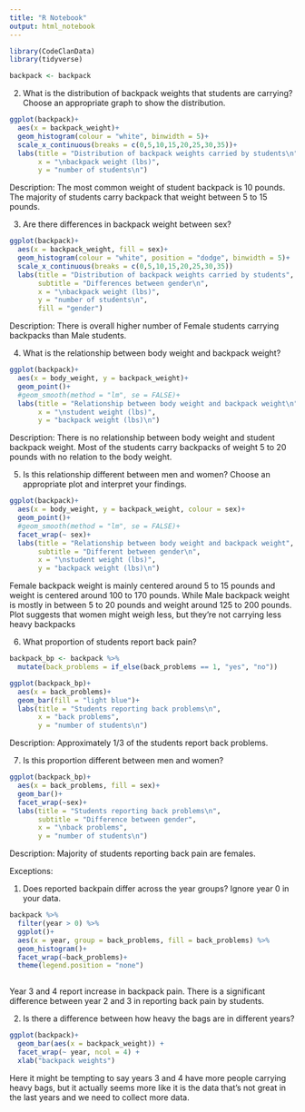 ```yaml
---
title: "R Notebook"
output: html_notebook
---
```


```r
library(CodeClanData)
library(tidyverse)
```

```r
backpack <- backpack
```

2. What is the distribution of backpack weights that students are carrying? Choose an appropriate graph to show the distribution.

```r
ggplot(backpack)+
  aes(x = backpack_weight)+
  geom_histogram(colour = "white", binwidth = 5)+
  scale_x_continuous(breaks = c(0,5,10,15,20,25,30,35))+
  labs(title = "Distribution of backpack weights carried by students\n",
       x = "\nbackpack weight (lbs)",
       y = "number of students\n")

```
Description: The most common weight of student backpack is 10 pounds. The majority of students carry backpack that weight between 5 to 15 pounds.

3. Are there differences in backpack weight between sex?

```r
ggplot(backpack)+
  aes(x = backpack_weight, fill = sex)+
  geom_histogram(colour = "white", position = "dodge", binwidth = 5)+
  scale_x_continuous(breaks = c(0,5,10,15,20,25,30,35))
  labs(title = "Distribution of backpack weights carried by students",
       subtitle = "Differences between gender\n",
       x = "\nbackpack weight (lbs)",
       y = "number of students\n",
       fill = "gender")
```
Description: There is overall higher number of Female students carrying backpacks than Male students. 

4. What is the relationship between body weight and backpack weight?

```r
ggplot(backpack)+
  aes(x = body_weight, y = backpack_weight)+
  geom_point()+
  #geom_smooth(method = "lm", se = FALSE)+
  labs(title = "Relationship between body weight and backpack weight\n",
       x = "\nstudent weight (lbs)",
       y = "backpack weight (lbs)\n")
```
Description: There is no relationship between body weight and student backpack weight. Most of the students carry backpacks of weight 5 to 20 pounds with no relation to the body weight. 

5. Is this relationship different between men and women? Choose an appropriate plot and interpret your findings.

```r
ggplot(backpack)+
  aes(x = body_weight, y = backpack_weight, colour = sex)+
  geom_point()+
  #geom_smooth(method = "lm", se = FALSE)+
  facet_wrap(~ sex)+
  labs(title = "Relationship between body weight and backpack weight",
       subtitle = "Different between gender\n",
       x = "\nstudent weight (lbs)",
       y = "backpack weight (lbs)\n")
```
Female backpack weight is mainly centered around 5 to 15 pounds and weight is centered around 100 to 170 pounds. 
While Male backpack weight is mostly in between 5 to 20 pounds and weight around 125 to 200 pounds. 
Plot suggests that women might weigh less, but they’re not carrying less heavy backpacks

6. What proportion of students report back pain?

```r
backpack_bp <- backpack %>% 
  mutate(back_problems = if_else(back_problems == 1, "yes", "no"))

ggplot(backpack_bp)+
  aes(x = back_problems)+
  geom_bar(fill = "light blue")+
  labs(title = "Students reporting back problems\n",
       x = "back problems",
       y = "number of students\n")

```

Description: Approximately 1/3 of the students report back problems.

7. Is this proportion different between men and women?

```r
ggplot(backpack_bp)+
  aes(x = back_problems, fill = sex)+
  geom_bar()+
  facet_wrap(~sex)+
  labs(title = "Students reporting back problems\n",
       subtitle = "Difference between gender",
       x = "\nback problems",
       y = "number of students\n")
```

Description: Majority of students reporting back pain are females. 

Exceptions:

1. Does reported backpain differ across the year groups? Ignore year 0 in your data.
```r
backpack %>% 
  filter(year > 0) %>% 
  ggplot()+
  aes(x = year, group = back_problems, fill = back_problems) %>% 
  geom_histogram()+
  facet_wrap(~back_problems)+
  theme(legend.position = "none")
  
```
Year 3 and 4 report increase in backpack pain. There is a significant difference between year 2 and 3 in reporting back pain by students.

2. Is there a difference between how heavy the bags are in different years?

```r
ggplot(backpack)+
  geom_bar(aes(x = backpack_weight)) + 
  facet_wrap(~ year, ncol = 4) + 
  xlab("backpack weights")
```

Here it might be tempting to say years 3 and 4 have more people carrying heavy bags, but it actually seems more like it is the data that’s not great in the last years and we need to collect more data.